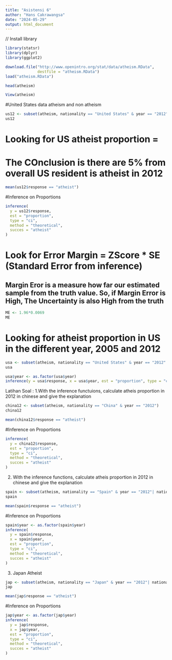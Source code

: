 ---
title: "Asistensi 6"
author: "Hans Cakrawangsa"
date: "2024-05-29"
output: html_document
---
// Install library
```{r}
library(statsr)
library(dplyr)
library(ggplot2)
```

```{r}
download.file("http://www.openintro.org/stat/data/atheism.RData",
              destfile = "atheism.RData")
load("atheism.RData")
```
```{r}
head(atheism)
```
```{r}
View(atheism)
```

#United States data atheism and non atheism 
```{r}
us12 <- subset(atheism, nationality == "United States" & year == "2012")
us12
```
# Looking for US atheist proportion = 
# The COnclusion is there are 5% from overall US resident is atheist in 2012
```{r}
mean(us12$response == "atheist")
```
#Inference on Proportions
```{r}
inference(
  y = us12$response, 
  est = "proportion",
  type = "ci",
  method = "theoretical",
  succes = "atheist"
)
```
# Look for Error Margin = ZScore * SE (Standard Error from inference)
## Margin Eror is a measure how far our estimated sample from the truth value. So, if Margin Error is High, The Uncertainty is also High from the truth
```{r}
ME <- 1.96*0.0069
ME
```
# Looking for atheist proportion in US in the different year, 2005 and 2012
```{r}
usa <- subset(atheism, nationality == "United States" & year == "2012" | nationality == "United States" & year == "2005")
usa
```
```{r}
usa$year <- as.factor(usa$year)
inference(y = usa$response, x = usa$year, est = "proportion", type = "ci", method = "theoretical", success = "atheist")
```
Latihan Soal : 
1.With the inference functuions, calculate atheis proportion in 2012 in chinese and give the explanation
```{r}
china12 <- subset(atheism, nationality == "China" & year == "2012")
china12
```

```{r}
mean(china12$response == "atheist")
```
#Inference on Proportions
```{r}
inference(
  y = china12$response, 
  est = "proportion",
  type = "ci",
  method = "theoretical",
  succes = "atheist"
)
```
2. With the inference functions, calculate atheis proportion in 2012 in chinese and give the explanation 
```{r}
spain <- subset(atheism, nationality == "Spain" & year == "2012"| nationality == "Spain" & year == "2005")
spain
```
```{r}
mean(spain$response == "atheist")
```
#Inference on Proportions
```{r}
spain$year <- as.factor(spain$year)
inference(
  y = spain$response, 
  x = spain$year,
  est = "proportion",
  type = "ci",
  method = "theoretical",
  succes = "atheist"
)
```
3. Japan Atheist
```{r}
jap <- subset(atheism, nationality == "Japan" & year == "2012"| nationality == "Japan" & year == "2005")
jap
```
```{r}
mean(jap$response == "atheist")
```
#Inference on Proportions
```{r}
jap$year <- as.factor(jap$year)
inference(
  y = jap$response, 
  x = jap$year,
  est = "proportion",
  type = "ci",
  method = "theoretical",
  succes = "atheist"
)
```






